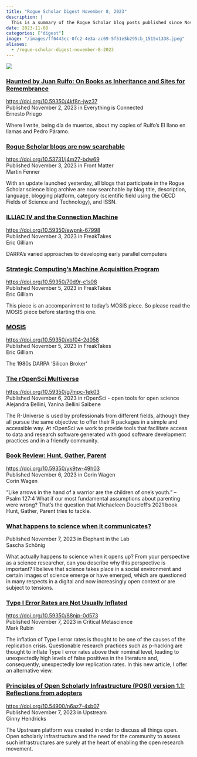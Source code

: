 ```yaml
---
title: "Rogue Scholar Digest November 8, 2023"
description: |
  This is a summary of the Rogue Scholar blog posts published since November 2, 2023.
date: 2023-11-08
categories: ["digest"]
image: "/images/ff6443ec-0fc2-4e3a-ac69-5f51e5b295cb_1515x1338.jpeg"
aliases: 
  - /rogue-scholar-digest-november-8-2023
---
```


![](/images/ff6443ec-0fc2-4e3a-ac69-5f51e5b295cb_1515x1338.jpeg)

### [Haunted by Juan Rulfo: On Books as Inheritance and Sites for Remembrance](https://doi.org/10.59350/4kf8n-jwz37)
<https://doi.org/10.59350/4kf8n-jwz37>\
Published November 2, 2023 in Everything is Connected\
Ernesto Priego

Where I write, being día de muertos, about my copies of Rulfo’s El llano en llamas and Pedro Páramo.

### [Rogue Scholar blogs are now searchable](https://doi.org/10.53731/j4m27-bdw69)
<https://doi.org/10.53731/j4m27-bdw69>\
Published November 3, 2023 in Front Matter\
Martin Fenner

With an update launched yesterday, all blogs that participate in the Rogue Scholar science blog archive are now searchable by blog title, description, language, blogging platform, category (scientific field using the OECD Fields of Science and Technology), and ISSN.

### [ILLIAC IV and the Connection Machine](https://doi.org/10.59350/ewpnk-67998)
<https://doi.org/10.59350/ewpnk-67998>\
Published November 3, 2023 in FreakTakes\
Eric Gilliam

DARPA's varied approaches to developing early parallel computers

### [Strategic Computing's Machine Acquisition Program](https://doi.org/10.59350/70d9r-c1s08)
<https://doi.org/10.59350/70d9r-c1s08>\
Published November 5, 2023 in FreakTakes\
Eric Gilliam

This piece is an accompaniment to today’s MOSIS piece. So please read the MOSIS piece before starting this one.

### [MOSIS](https://doi.org/10.59350/xbf04-2d058)
<https://doi.org/10.59350/xbf04-2d058>\
Published November 5, 2023 in FreakTakes\
Eric Gilliam

The 1980s DARPA 'Silicon Broker'

### [The rOpenSci Multiverse](https://doi.org/10.59350/g7mpc-1ek03)
<https://doi.org/10.59350/g7mpc-1ek03>\
Published November 6, 2023 in rOpenSci - open tools for open science\
Alejandra Bellini, Yanina Bellini Saibene

The R-Universe is used by professionals from different fields, although they all pursue the same objective: to offer their R packages in a simple and accessible way. At rOpenSci we work to provide tools that facilitate access to data and research software generated with good software development practices and in a friendly community.

### [Book Review: Hunt, Gather, Parent](https://doi.org/10.59350/yk9tw-49h03)
<https://doi.org/10.59350/yk9tw-49h03>\
Published November 6, 2023 in Corin Wagen\
Corin Wagen

“Like arrows in the hand of a warrior are the children of one's youth.” –Psalm 127:4 What if our most fundamental assumptions about parenting were wrong? That’s the question that Michaeleen Doucleff’s 2021 book Hunt, Gather, Parent tries to tackle.

### [What happens to science when it communicates?](https://elephantinthelab.org/what-happens-to-science-when-it-communicates)
Published November 7, 2023 in Elephant in the Lab\
Sascha Schönig

What actually happens to science when it opens up? From your perspective as a science researcher, can you describe why this perspective is important? I believe that science takes place in a social environment and certain images of science emerge or have emerged, which are questioned in many respects in a digital and now increasingly open context or are subject to tensions.

### [Type I Error Rates are Not Usually Inflated](https://doi.org/10.59350/88njp-0d573)
<https://doi.org/10.59350/88njp-0d573>\
Published November 7, 2023 in Critical Metascience\
Mark Rubin

The inflation of Type I error rates is thought to be one of the causes of the replication crisis. Questionable research practices such as p-hacking are thought to inflate Type I error rates above their nominal level, leading to unexpectedly high levels of false positives in the literature and, consequently, unexpectedly low replication rates. In this new article, I offer an alternative view.

### [Principles of Open Scholarly Infrastructure (POSI) version 1.1: Reflections from adopters](https://doi.org/10.54900/n6az7-4xb07)
<https://doi.org/10.54900/n6az7-4xb07>\
Published November 7, 2023 in Upstream\
Ginny Hendricks

The Upstream platform was created in order to discuss all things open. Open scholarly infrastructure and the need for the community to assess such infrastructures are surely at the heart of enabling the open research movement.
